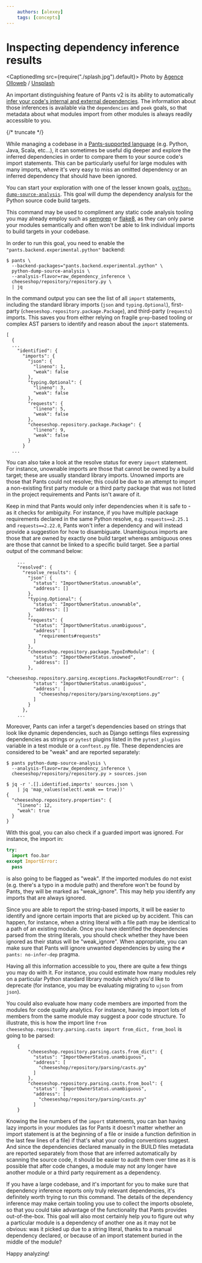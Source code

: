 ```yaml
---
    authors: [alexey]
    tags: [concepts]
---
```


# Inspecting dependency inference results

<CaptionedImg src={require("./splash.jpg").default}>
  Photo by [Agence
  Olloweb](https://unsplash.com/photos/magnifying-glass-near-gray-laptop-computer-d9ILr-dbEdg)
  /
  [Unsplash](https://unsplash.com/photos/magnifying-glass-near-gray-laptop-computer-d9ILr-dbEdg)
</CaptionedImg>

An important distinguishing feature of Pants v2 is its ability to automatically [infer your code's internal and external dependencies](https://www.pantsbuild.org/blog/2022/10/27/why-dependency-inference). The information about those inferences is available via the `dependencies` and `peek` goals, so that metadata about what modules import from other modules is always readily accessible to you.

{/* truncate */}

While managing a codebase in a [Pants-supported language](https://www.pantsbuild.org/2.18/docs/introduction/welcome-to-pants#which-languages-and-frameworks-does-pants-support) (e.g. Python, Java, Scala, etc...), it can sometimes be useful dig deeper and explore the inferred dependencies in order to compare them to your source code's import statements. This can be particularly useful for large modules with many imports, where it's very easy to miss an omitted dependency or an inferred dependency that should have been ignored.

You can start your exploration with one of the lesser known goals, [`python-dump-source-analysis`](https://www.pantsbuild.org/2.18/reference/goals/python-dump-source-analysis). This goal will dump the dependency analysis for the Python source code build targets.

This command may be used to compliment any static code analysis tooling you may already employ such as [semgrep](https://semgrep.dev/) or [flake8](https://flake8.pycqa.org/en/latest/), as they can only parse your modules semantically and often won't be able to link individual imports to build targets in your codebase.

In order to run this goal, you need to enable the `"pants.backend.experimental.python"` backend:

```shell-session
$ pants \
  --backend-packages="pants.backend.experimental.python" \
  python-dump-source-analysis \
  --analysis-flavor=raw_dependency_inference \
  cheeseshop/repository/repository.py \
  | jq
```

In the command output you can see the list of all `import` statements, including the standard library imports (`json` and `typing.Optional`), first-party (`cheeseshop.repository.package.Package`), and third-party (`requests`) imports. This saves you from either relying on fragile `grep`-based tooling or complex AST parsers to identify and reason about the `import` statements.

```
[
  {
  ...
    "identified": {
      "imports": {
        "json": {
          "lineno": 1,
          "weak": false
        },
        "typing.Optional": {
          "lineno": 3,
          "weak": false
        },
        "requests": {
          "lineno": 5,
          "weak": false
        },
        "cheeseshop.repository.package.Package": {
          "lineno": 9,
          "weak": false
        }
      }
  ...
```

You can also take a look at the resolve status for every `import` statement. For instance, unownable imports are those that cannot be owned by a build target; these are usually standard library imports. Unowned imports are those that Pants could not resolve; this could be due to an attempt to import a non-existing first party module or a third party package that was not listed in the project requirements and Pants isn't aware of it.

Keep in mind that Pants would only infer dependencies when it is safe to - as it checks for ambiguity. For instance, if you have multiple package requirements declared in the same Python resolve, e.g. `requests==2.25.1` and `requests==2.22.0`, Pants won't infer a dependency and will instead provide a suggestion for how to disambiguate. Unambiguous imports are those that are owned by exactly one build target whereas ambiguous ones are those that cannot be linked to a specific build target. See a partial output of the command below:

```
    ...
    "resolved": {
      "resolve_results": {
        "json": {
          "status": "ImportOwnerStatus.unownable",
          "address": []
        },
        "typing.Optional": {
          "status": "ImportOwnerStatus.unownable",
          "address": []
        },
        "requests": {
          "status": "ImportOwnerStatus.unambiguous",
          "address": [
            "requirements#requests"
          ]
        },
        "cheeseshop.repository.package.TypoInModule": {
          "status": "ImportOwnerStatus.unowned",
          "address": []
        },
        "cheeseshop.repository.parsing.exceptions.PackageNotFoundError": {
          "status": "ImportOwnerStatus.unambiguous",
          "address": [
            "cheeseshop/repository/parsing/exceptions.py"
          ]
        }
      },
    ...
```

Moreover, Pants can infer a target's dependencies based on strings that look like dynamic dependencies, such as Django settings files expressing dependencies as strings or `pytest` plugins listed in the `pytest_plugins` variable in a test module or a `conftest.py` file. These dependencies are considered to be "weak" and are reported separately:

```shell-session
$ pants python-dump-source-analysis \
  --analysis-flavor=raw_dependency_inference \
  cheeseshop/repository/repository.py > sources.json

$ jq -r '.[].identified.imports' sources.json \
    | jq 'map_values(select(.weak == true))'
{
  "cheeseshop.repository.properties": {
    "lineno": 12,
    "weak": true
  }
}
```

With this goal, you can also check if a guarded import was ignored. For instance, the import in:

```python
try:
  import foo.bar
except ImportError:
  pass
```

is also going to be flagged as "weak". If the imported modules do not exist (e.g. there's a typo in a module path) and therefore won't be found by Pants, they will be marked as "weak_ignore". This may help you identify any imports that are always ignored.

Since you are able to report the string-based imports, it will be easier to identify and ignore certain imports that are picked up by accident. This can happen, for instance, when a string literal with a file path may be identical to a path of an existing module. Once you have identified the dependencies parsed from the string literals, you should check whether they have been ignored as their status will be "weak_ignore". When appropriate, you can make sure that Pants will ignore unwanted dependencies by using the `# pants: no-infer-dep` pragma.

Having all this information accessible to you, there are quite a few things you may do with it. For instance, you could estimate how many modules rely on a particular Python standard library module which you'd like to deprecate (for instance, you may be evaluating migrating to `ujson` from `json`).

You could also evaluate how many code members are imported from the modules for code quality analytics. For instance, having to import lots of members from the same module may suggest a poor code structure. To illustrate, this is how the import line `from cheeseshop.repository.parsing.casts import from_dict, from_bool` is going to be parsed:

```
    {
        "cheeseshop.repository.parsing.casts.from_dict": {
          "status": "ImportOwnerStatus.unambiguous",
          "address": [
            "cheeseshop/repository/parsing/casts.py"
          ]
        },
        "cheeseshop.repository.parsing.casts.from_bool": {
          "status": "ImportOwnerStatus.unambiguous",
          "address": [
            "cheeseshop/repository/parsing/casts.py"
          ]
    }
```

Knowing the line numbers of the `import` statements, you can ban having lazy imports in your modules (as for Pants it doesn't matter whether an import statement is at the beginning of a file or inside a function definition in the last few lines of a file) if that's what your coding conventions suggest. And since the dependencies declared manually in the BUILD files metadata are reported separately from those that are inferred automatically by scanning the source code, it should be easier to audit them over time as it is possible that after code changes, a module may not any longer have another module or a third party requirement as a dependency.

If you have a large codebase, and it's important for you to make sure that dependency inference reports only truly relevant dependencies, it's definitely worth trying to run this command. The details of the dependency inference may make certain tooling you use to collect the imports obsolete, so that you could take advantage of the functionality that Pants provides out-of-the-box. This goal will also most certainly help you to figure out why a particular module is a dependency of another one as it may not be obvious: was it picked up due to a string literal, thanks to a manual dependency declared, or because of an import statement buried in the middle of the module?

Happy analyzing!
